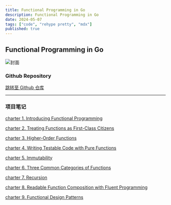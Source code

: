 ```yaml
---
title: Functional Programming in Go
description: Functional Programming in Go
date: 2024-05-07
tags: ["code", "rehype pretty", "mdx"]
published: true
---
```


## Functional Programming in Go

![封面](/fp/FP封面.png)

### Github Repository

[跳转至 Github 仓库](https://github.com/miku-wwl/Functional-Programming-in-Go)

---

### 项目笔记

[charter 1. Introducing Functional Programming](/blog/fp01)

[charter 2. Treating Functions as First-Class Citizens](/blog/fp02)

[charter 3. Higher-Order Functions](/blog/fp03)

[charter 4. Writing Testable Code with Pure Functions](/blog/fp04)

[charter 5. Immutability](/blog/fp05)

[charter 6. Three Common Categories of Functions](/blog/fp06)

[charter 7. Recursion](/blog/fp07)

[charter 8. Readable Function Composition with Fluent Programming](/blog/fp08)

[charter 9. Functional Design Patterns](/blog/fp09)
